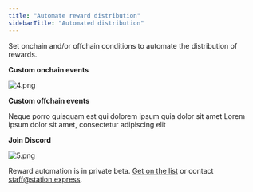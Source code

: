 ```yaml
---
title: "Automate reward distribution"
sidebarTitle: "Automated distribution"
---
```


Set onchain and/or offchain conditions to automate the distribution of rewards.

**Custom onchain events**

![4.png](https://station-images.nyc3.digitaloceanspaces.com/eac98b23-803b-4c06-9189-2bd758286136.png)

**Custom offchain events**

<CardGroup cols={2}>
  <Card title="Mint badges with API" src="https://docs.groupos.xyz/api-reference/v1/erc1155/post/mint" icon="square-1" color="#5F6FFF">
    Neque porro quisquam est qui dolorem ipsum quia dolor sit amet
  </Card>
  <Card title="Mint points with API" src="https://docs.groupos.xyz/api-reference/v1/erc20/post/mint" icon="square-2" color="FF9956">
    Lorem ipsum dolor sit amet, consectetur adipiscing elit
  </Card>
</CardGroup>

**Join Discord**

![5.png](https://station-images.nyc3.digitaloceanspaces.com/843139d3-0ffb-4309-9faf-6b58996eb651.png)

Reward automation is in private beta. [Get on the list](https://6vdcjqzyfj3.typeform.com/to/x3xer1Rs) or contact staff@station.express.
